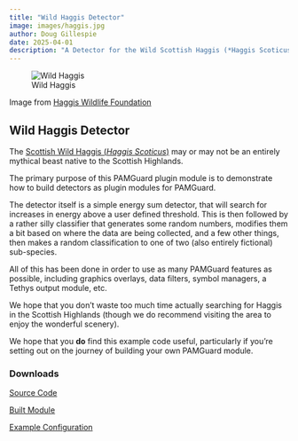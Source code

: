 ```yaml
---
title: "Wild Haggis Detector"
image: images/haggis.jpg
author: Doug Gillespie
date: 2025-04-01
description: "A Detector for the Wild Scottish Haggis (*Haggis Scoticus*). This is also intended as an example detector module to teach you how to develop your own PAMGuard plugins."
---
```


![Wild Haggis](images/haggis.jpg)

Image from [Haggis Wildlife Foundation](https://haggiswildlifefoundation.com/)

## Wild Haggis Detector

The [Scottish Wild Haggis (*Haggis Scoticus*)](https://haggiswildlifefoundation.com/what-is-wild-haggis/) may or may not be an entirely mythical beast native to the Scottish Highlands.

The primary purpose of this PAMGuard plugin module is to demonstrate how to build detectors as plugin modules for PAMGuard.

The detector itself is a simple energy sum detector, that will search for increases in energy above a user defined threshold. This is then followed by a rather silly classifier that generates some random numbers, modifies them a bit based on where the data are being collected, and a few other things, then makes a random classification to one of two (also entirely fictional) sub-species.

All of this has been done in order to use as many PAMGuard features as possible, including graphics overlays, data filters, symbol managers, a Tethys output module, etc.

We hope that you don't waste too much time actually searching for Haggis in the Scottish Highlands (though we do recommend visiting the area to enjoy the wonderful scenery).

We hope that you **do** find this example code useful, particularly if you're setting out on the journey of building your own PAMGuard module.

### Downloads

[Source Code](https://github.com/PAMGuard/haggis)

[Built Module](https://github.com/PAMGuard/haggis/releases/download/V1.0/Haggis_1_0.jar)

[Example Configuration](https://github.com/PAMGuard/haggis/releases/download/V1.0/HaggisDemo.psfx)
